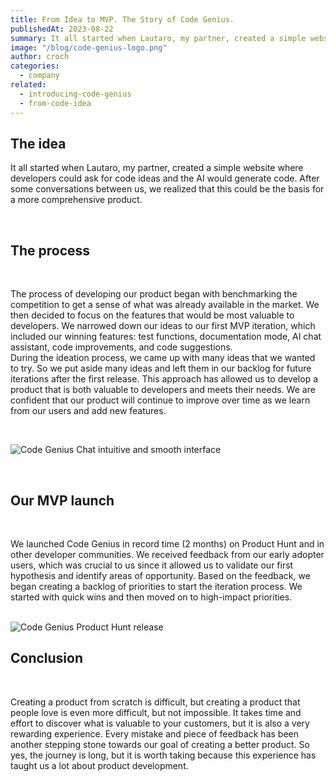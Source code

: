 ```yaml
---
title: From Idea to MVP. The Story of Code Genius.
publishedAt: 2023-08-22
summary: It all started when Lautaro, my partner, created a simple website where developers..
image: "/blog/code-genius-logo.png"
author: croch
categories:
  - company
related:
  - introducing-code-genius
  - from-code-idea
---
```


## The idea

It all started when Lautaro, my partner, created a simple website where developers could ask for code ideas 
and the AI would generate code. After some conversations between us, we realized that this could be the 
basis for a more comprehensive product.

<br />

## The process

<br />

The process of developing our product began with benchmarking the competition to get a sense of what was already available in the market. 
We then decided to focus on the features that would be most valuable to developers. We narrowed down our ideas to our first MVP iteration, 
which included our winning features: test functions, documentation mode, AI chat assistant, code improvements, and code suggestions.
<br />
During the ideation process, we came up with many ideas that we wanted to try. So we put aside many ideas 
and left them in our backlog for future iterations after the first release.
This approach has allowed us to develop a product that is both valuable to 
developers and meets their needs. We are confident that our product will continue to improve 
over time as we learn from our users and add new features.

<br />

<Image
  alt="Code Genius Chat intuitive and smooth interface"
  src="/blog/code-genius-chat.png"
  width={1607}
  height={946}
/>


<br />

## Our MVP launch 

<br />

We launched Code Genius in record time (2 months) on Product Hunt and in other developer communities. 
We received feedback from our early adopter users, which was crucial to us since it allowed us to validate our
first hypothesis and identify areas of opportunity. Based on the feedback,
we began creating a backlog of priorities to start the iteration process. We started with quick wins 
and then moved on to high-impact priorities. 


<br />
<Image
  alt="Code Genius Product Hunt release"
  src="/blog/code-genius-product-hunt-release.png"
  width={1607}
  height={946}
/>

<br />

## Conclusion

<br />

Creating a product from scratch is difficult, but creating a product that people love is even more difficult, but not impossible. 
It takes time and effort to discover what is valuable to your customers, but it is also a very rewarding experience. 
Every mistake and piece of feedback has been another stepping stone towards our goal of creating a better product. 
So yes, the journey is long, but it is worth taking because this experience has taught us a lot about product development.
